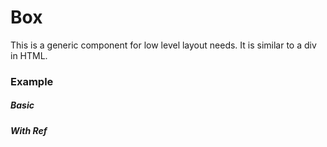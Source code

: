 
<Meta title='COMPONENTS/Box' />

# Box

This is a generic component for low level layout needs. It is similar to a div in HTML.

### Example

##### Basic

<Canvas>
  <Story id='components-stories-box--basic' />
</Canvas>

##### With Ref

<Canvas>
  <Story id='components-stories-box--with-ref' />
</Canvas>
